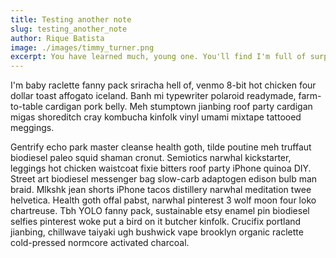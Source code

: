 ```yaml
---
title: Testing another note
slug: testing_another_note
author: Rique Batista
image: ./images/timmy_turner.png
excerpt: You have learned much, young one. You'll find I'm full of surprises. Your destiny lies with me, Skywalker. Obi-Wan knew this to be true. No! All to easy. Perhaps you are not as strong as the Emperor thought.
---
```


I'm baby raclette fanny pack sriracha hell of, venmo 8-bit hot chicken four dollar toast affogato iceland. Banh mi typewriter polaroid readymade, farm-to-table cardigan pork belly. Meh stumptown jianbing roof party cardigan migas shoreditch cray kombucha kinfolk vinyl umami mixtape tattooed meggings. 


Gentrify echo park master cleanse health goth, tilde poutine meh truffaut biodiesel paleo squid shaman cronut. Semiotics narwhal kickstarter, leggings hot chicken waistcoat fixie bitters roof party iPhone quinoa DIY. Street art biodiesel messenger bag slow-carb adaptogen edison bulb man braid. Mlkshk jean shorts iPhone tacos distillery narwhal meditation twee helvetica. Health goth offal pabst, narwhal pinterest 3 wolf moon four loko chartreuse. Tbh YOLO fanny pack, sustainable etsy enamel pin biodiesel selfies pinterest woke put a bird on it butcher kinfolk. Crucifix portland jianbing, chillwave taiyaki ugh bushwick vape brooklyn organic raclette cold-pressed normcore activated charcoal.